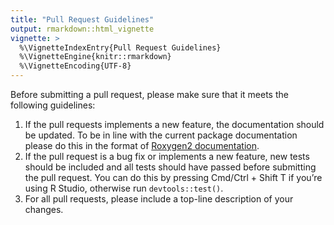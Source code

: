 ```yaml
---
title: "Pull Request Guidelines"
output: rmarkdown::html_vignette
vignette: >
  %\VignetteIndexEntry{Pull Request Guidelines}
  %\VignetteEngine{knitr::rmarkdown}
  %\VignetteEncoding{UTF-8}
---
```


Before submitting a pull request, please make sure that it meets the following guidelines:

1. If the pull requests implements a new feature, the documentation should be updated. To be in line with the current package documentation please do this in the format of [Roxygen2 documentation](https://cran.r-project.org/web/packages/roxygen2/vignettes/roxygen2.html).
2. If the pull request is a bug fix or implements a new feature, new tests should be included and all tests should have passed before submitting the pull request. You can do this by pressing Cmd/Ctrl + Shift T if you're using R Studio, otherwise run `devtools::test()`.
3. For all pull requests, please include a top-line description of your changes.


